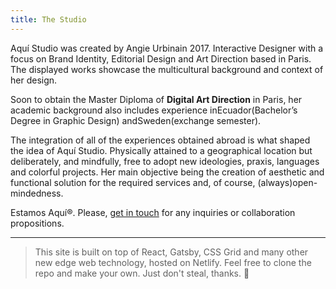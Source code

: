 ```yaml
---
title: The Studio
---
```




Aquí Studio was created by Angie Urbinain 2017. Interactive Designer with a focus on Brand Identity, Editorial Design and Art Direction based in Paris. The displayed works showcase the multicultural background and context of her design.

Soon to obtain the Master Diploma of **Digital Art Direction** in Paris, her academic background also includes experience inEcuador(Bachelor’s Degree in Graphic Design) andSweden(exchange semester).

<StudioImageWho />

The integration of all of the experiences obtained abroad is what shaped the idea of Aquí Studio. Physically attained to a geographical location but deliberately, and mindfully, free to adopt new ideologies, praxis, languages and colorful projects. Her main objective being the creation of aesthetic and functional solution for the required services and, of course, (always)open-mindedness.

Estamos Aquí®. Please, [get in touch](http://localhost:8000/contact/) for any inquiries or collaboration propositions.

---

> This site is built on top of React, Gatsby, CSS Grid and many other new edge web technology, hosted on Netlify. Feel free to clone the repo and make your own. Just don't steal, thanks. 👻